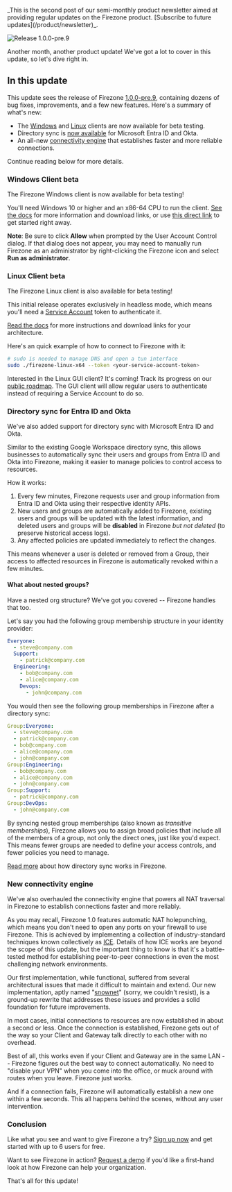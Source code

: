 
<p className="text-sm">
  _This is the second post of our semi-monthly product newsletter aimed at
  providing regular updates on the Firezone product. [Subscribe to future
  updates](/product/newsletter)_.
</p>

<Image
  src="/images/blog/mar-2024-update/release-1.0.0-pre.9.png"
  alt="Release 1.0.0-pre.9"
  width={500}
  height={500}
  className="mx-auto rounded shadow"
/>

Another month, another product update! We've got a lot to cover in this update,
so let's dive right in.

## In this update

This update sees the release of Firezone
[1.0.0-pre.9](https://github.com/firezone/firezone/releases/tag/1.0.0-pre.9),
containing dozens of bug fixes, improvements, and a few new features. Here's a
summary of what's new:

- The [Windows](#windows-client-beta) and [Linux](#linux-client-beta) clients
  are now available for beta testing.
- Directory sync is [now available](#directory-sync-for-entra-id-and-okta) for
  Microsoft Entra ID and Okta.
- An all-new [connectivity engine](#new-connectivity-engine) that establishes
  faster and more reliable connections.

Continue reading below for more details.

### Windows Client beta

The Firezone Windows client is now available for beta testing!

You'll need Windows 10 or higher and an x86-64 CPU to run the client.
[See the docs](/kb/client-apps/windows-gui-client) for more information and download
links, or use [this direct link](/dl/firezone-client-gui-windows/latest/x86_64)
to get started right away.

**Note**: Be sure to click **Allow** when prompted by the User Account Control
dialog. If that dialog does not appear, you may need to manually run Firezone as
an administrator by right-clicking the Firezone icon and select **Run as
administrator**.

### Linux Client beta

The Firezone Linux client is also available for beta testing!

This initial release operates exclusively in headless mode, which means you'll
need a [Service Account](/kb/authenticate/service-accounts) token to
authenticate it.

[Read the docs](https://www.firezone.dev/kb/client-apps/linux-gui-client) for more
instructions and download links for your architecture.

Here's an quick example of how to connect to Firezone with it:

```bash
# sudo is needed to manage DNS and open a tun interface
sudo ./firezone-linux-x64 --token <your-service-account-token>
```

Interested in the Linux GUI client? It's coming! Track its progress on our
[public roadmap](https://github.com/orgs/firezone/projects/9/views/1?pane=issue&itemId=44218273).
The GUI client will allow regular users to authenticate instead of requiring a
Service Account to do so.

### Directory sync for Entra ID and Okta

We've also added support for directory sync with Microsoft Entra ID and Okta.

Similar to the existing Google Workspace directory sync, this allows businesses
to automatically sync their users and groups from Entra ID and Okta into
Firezone, making it easier to manage policies to control access to resources.

How it works:

1. Every few minutes, Firezone requests user and group information from Entra ID
   and Okta using their respective identity APIs.
1. New users and groups are automatically added to Firezone, existing users and
   groups will be updated with the latest information, and deleted users and
   groups will be **disabled** in Firezone _but not deleted_ (to preserve
   historical access logs).
1. Any affected policies are updated immediately to reflect the changes.

This means whenever a user is deleted or removed from a Group, their access to
affected resources in Firezone is automatically revoked within a few minutes.

#### What about nested groups?

Have a nested org structure? We've got you covered -- Firezone handles that too.

Let's say you had the following group membership structure in your identity
provider:

```yaml
Everyone:
  - steve@company.com
  Support:
    - patrick@company.com
  Engineering:
    - bob@company.com
    - alice@company.com
    Devops:
      - john@company.com
```

You would then see the following group memberships in Firezone after a directory
sync:

```yaml
Group:Everyone:
  - steve@company.com
  - patrick@company.com
  - bob@company.com
  - alice@company.com
  - john@company.com
Group:Engineering:
  - bob@company.com
  - alice@company.com
  - john@company.com
Group:Support:
  - patrick@company.com
Group:DevOps:
  - john@company.com
```

By syncing nested group memberships (also known as _transitive memberships_),
Firezone allows you to assign broad policies that include all of the members of
a group, not only the direct ones, just like you'd expect. This means fewer
groups are needed to define your access controls, and fewer policies you need to
manage.

[Read more](/kb/authenticate/directory-sync) about how directory sync works in
Firezone.

### New connectivity engine

We've also overhauled the connectivity engine that powers all NAT traversal in
Firezone to establish connections faster and more reliably.

As you may recall, Firezone 1.0 features automatic NAT holepunching, which means
you don't need to open any ports on your firewall to use Firezone. This is
achieved by implementing a collection of industry-standard techniques known
collectively as [ICE](https://www.rfc-editor.org/info/rfc8445). Details of how
ICE works are beyond the scope of this update, but the important thing to know
is that it's a battle-tested method for establishing peer-to-peer connections in
even the most challenging network environments.

Our first implementation, while functional, suffered from several architectural
issues that made it difficult to maintain and extend. Our new implementation,
aptly named
"[snownet](https://github.com/firezone/firezone/tree/main/rust/connlib/snownet)"
(sorry, we couldn't resist), is a ground-up rewrite that addresses these issues
and provides a solid foundation for future improvements.

In most cases, initial connections to resources are now established in about a
second or less. Once the connection is established, Firezone gets out of the way
so your Client and Gateway talk directly to each other with no overhead.

Best of all, this works even if your Client and Gateway are in the same LAN --
Firezone figures out the best way to connect automatically. No need to "disable
your VPN" when you come into the office, or muck around with routes when you
leave. Firezone just works.

And if a connection fails, Firezone will automatically establish a new one
within a few seconds. This all happens behind the scenes, without any user
intervention.

### Conclusion

Like what you see and want to give Firezone a try?
[Sign up now](https://app.firezone.dev/sign_up) and get started with up to 6
users for free.

Want to see Firezone in action? [Request a demo](/contact/sales) if you'd like a
first-hand look at how Firezone can help your organization.

That's all for this update!
